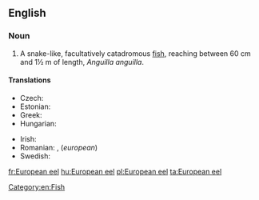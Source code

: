 ==English==
{{wikipedia}}

===Noun===
{{en-noun|sg=[[European]] [[eel]]}}

# A snake-like, facultatively catadromous [[fish]], reaching between 60 cm and 1½ m of length, ''Anguilla anguilla''.

====Translations====
{{trans-top|fish}}
* Czech: {{t+|cs|úhoř říční|m}}
* Estonian: {{t|et|euroopa angerjas}}
* Greek: {{t|el|ευρωπαϊκό χελι|n|tr=evropaïkó héli|sc=Grek}}
* Hungarian: {{t+|hu|európai angolna}}
{{trans-mid}}
* Irish: {{t|ga|eascann|f}}
* Romanian: {{t|ro|anghilă europeană|f}}, {{t|ro|țipar |n}} (''european'')
* Swedish: {{t|sv|europeisk ål|c}}
{{trans-bottom}}

[[Category:en:Fish]]

[[fr:European eel]]
[[hu:European eel]]
[[pl:European eel]]
[[ta:European eel]]